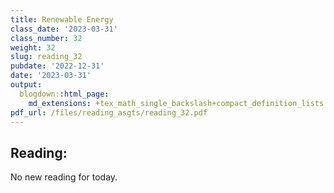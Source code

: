 ```yaml
---
title: Renewable Energy
class_date: '2023-03-31'
class_number: 32
weight: 32
slug: reading_32
pubdate: '2022-12-31'
date: '2023-03-31'
output:
  blogdown::html_page:
    md_extensions: +tex_math_single_backslash+compact_definition_lists
pdf_url: /files/reading_asgts/reading_32.pdf
---
```

## Reading:

No new reading for today.

